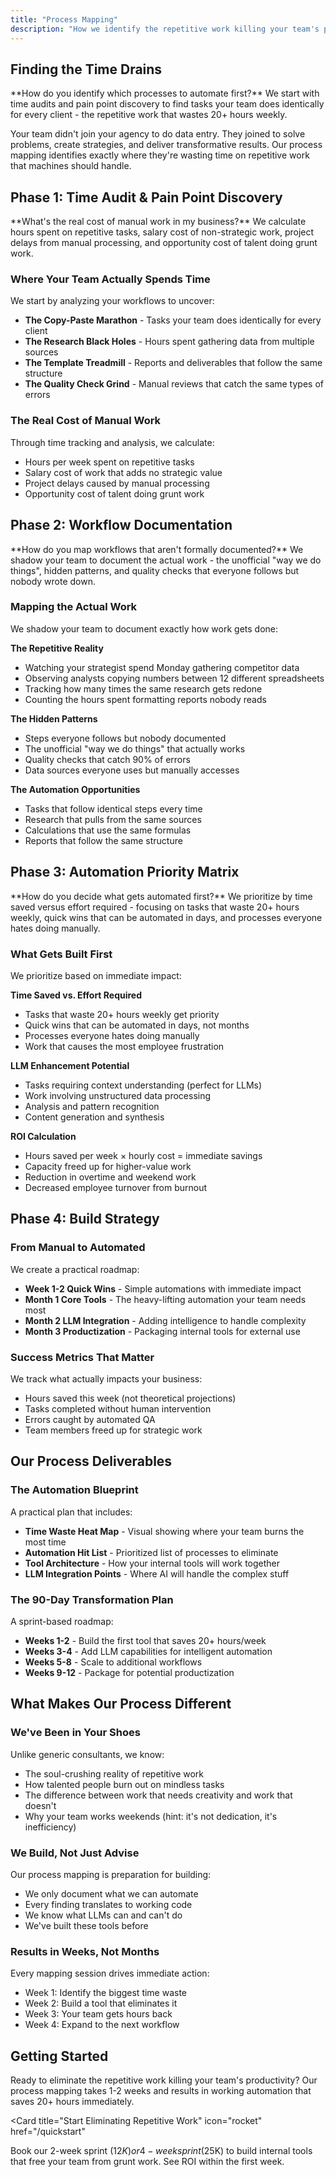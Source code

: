 ```yaml
---
title: "Process Mapping"
description: "How we identify the repetitive work killing your team's productivity and map it for automation"
---
```


<script type="application/ld+json">
{`{
  "@context": "https://schema.org",
  "@type": "HowTo",
  "name": "WithSeismic Process Mapping Approach",
  "description": "How WithSeismic identifies and maps repetitive work for automation",
  "url": "https://docs.withseismic.com/approach/discovery-process",
  "step": [
    {
      "@type": "HowToStep",
      "position": 1,
      "name": "Time Audit & Pain Point Discovery",
      "text": "Analyze workflows to uncover time drains and calculate the cost of manual work"
    },
    {
      "@type": "HowToStep",
      "position": 2,
      "name": "Workflow Documentation",
      "text": "Document current processes and identify automation opportunities"
    },
    {
      "@type": "HowToStep",
      "position": 3,
      "name": "Automation Planning",
      "text": "Create a roadmap for implementing automation solutions"
    }
  ],
  "provider": {
    "@type": "Organization",
    "name": "WithSeismic"
  }
}`}
</script>

## Finding the Time Drains

<Info>
**How do you identify which processes to automate first?**
We start with time audits and pain point discovery to find tasks your team does identically for every client - the repetitive work that wastes 20+ hours weekly.
</Info>

Your team didn't join your agency to do data entry. They joined to solve problems, create strategies, and deliver transformative results. Our process mapping identifies exactly where they're wasting time on repetitive work that machines should handle.

## Phase 1: Time Audit & Pain Point Discovery

<Info>
**What's the real cost of manual work in my business?**
We calculate hours spent on repetitive tasks, salary cost of non-strategic work, project delays from manual processing, and opportunity cost of talent doing grunt work.
</Info>

### Where Your Team Actually Spends Time

We start by analyzing your workflows to uncover:

- **The Copy-Paste Marathon** - Tasks your team does identically for every client
- **The Research Black Holes** - Hours spent gathering data from multiple sources
- **The Template Treadmill** - Reports and deliverables that follow the same structure
- **The Quality Check Grind** - Manual reviews that catch the same types of errors

### The Real Cost of Manual Work

Through time tracking and analysis, we calculate:

- Hours per week spent on repetitive tasks
- Salary cost of work that adds no strategic value
- Project delays caused by manual processing
- Opportunity cost of talent doing grunt work

## Phase 2: Workflow Documentation

<Info>
**How do you map workflows that aren't formally documented?**
We shadow your team to document the actual work - the unofficial "way we do things", hidden patterns, and quality checks that everyone follows but nobody wrote down.
</Info>

### Mapping the Actual Work

We shadow your team to document exactly how work gets done:

**The Repetitive Reality**

- Watching your strategist spend Monday gathering competitor data
- Observing analysts copying numbers between 12 different spreadsheets
- Tracking how many times the same research gets redone
- Counting the hours spent formatting reports nobody reads

**The Hidden Patterns**

- Steps everyone follows but nobody documented
- The unofficial "way we do things" that actually works
- Quality checks that catch 90% of errors
- Data sources everyone uses but manually accesses

**The Automation Opportunities**

- Tasks that follow identical steps every time
- Research that pulls from the same sources
- Calculations that use the same formulas
- Reports that follow the same structure

## Phase 3: Automation Priority Matrix

<Info>
**How do you decide what gets automated first?**
We prioritize by time saved versus effort required - focusing on tasks that waste 20+ hours weekly, quick wins that can be automated in days, and processes everyone hates doing manually.
</Info>

### What Gets Built First

We prioritize based on immediate impact:

**Time Saved vs. Effort Required**

- Tasks that waste 20+ hours weekly get priority
- Quick wins that can be automated in days, not months
- Processes everyone hates doing manually
- Work that causes the most employee frustration

**LLM Enhancement Potential**

- Tasks requiring context understanding (perfect for LLMs)
- Work involving unstructured data processing
- Analysis and pattern recognition
- Content generation and synthesis

**ROI Calculation**

- Hours saved per week × hourly cost = immediate savings
- Capacity freed up for higher-value work
- Reduction in overtime and weekend work
- Decreased employee turnover from burnout

## Phase 4: Build Strategy

### From Manual to Automated

We create a practical roadmap:

- **Week 1-2 Quick Wins** - Simple automations with immediate impact
- **Month 1 Core Tools** - The heavy-lifting automation your team needs most
- **Month 2 LLM Integration** - Adding intelligence to handle complexity
- **Month 3 Productization** - Packaging internal tools for external use

### Success Metrics That Matter

We track what actually impacts your business:

- Hours saved this week (not theoretical projections)
- Tasks completed without human intervention
- Errors caught by automated QA
- Team members freed up for strategic work

## Our Process Deliverables

### The Automation Blueprint

A practical plan that includes:

- **Time Waste Heat Map** - Visual showing where your team burns the most time
- **Automation Hit List** - Prioritized list of processes to eliminate
- **Tool Architecture** - How your internal tools will work together
- **LLM Integration Points** - Where AI will handle the complex stuff

### The 90-Day Transformation Plan

A sprint-based roadmap:

- **Weeks 1-2** - Build the first tool that saves 20+ hours/week
- **Weeks 3-4** - Add LLM capabilities for intelligent automation
- **Weeks 5-8** - Scale to additional workflows
- **Weeks 9-12** - Package for potential productization

## What Makes Our Process Different

### We've Been in Your Shoes

Unlike generic consultants, we know:

- The soul-crushing reality of repetitive work
- How talented people burn out on mindless tasks
- The difference between work that needs creativity and work that doesn't
- Why your team works weekends (hint: it's not dedication, it's inefficiency)

### We Build, Not Just Advise

Our process mapping is preparation for building:

- We only document what we can automate
- Every finding translates to working code
- We know what LLMs can and can't do
- We've built these tools before

### Results in Weeks, Not Months

Every mapping session drives immediate action:

- Week 1: Identify the biggest time waste
- Week 2: Build a tool that eliminates it
- Week 3: Your team gets hours back
- Week 4: Expand to the next workflow

## Getting Started

Ready to eliminate the repetitive work killing your team's productivity? Our process mapping takes 1-2 weeks and results in working automation that saves 20+ hours immediately.

<Card
  title="Start Eliminating Repetitive Work"
  icon="rocket"
  href="/quickstart"
>
  Book our 2-week sprint ($12K) or 4-week sprint ($25K) to build internal tools
  that free your team from grunt work. See ROI within the first week.
</Card>
